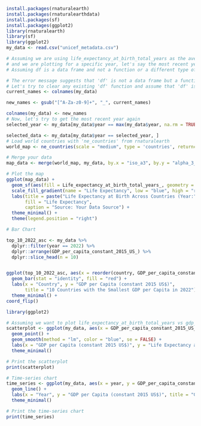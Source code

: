 
```{r}
install.packages(rnaturalearth)
install.packages(rnaturalearthdata)
install.packages(sf)
install.packages(ggplot2)
library(rnaturalearth)
library(sf)
library(ggplot2)
my_data <- read.csv("unicef_metadata.csv")
```


```{r}
# Assuming we are using life_expectancy_at_birth_total_years as the average observation value (avg_value)
# and we are plotting for a specific year, let's say the most recent year in the dataset
# Assuming df is a data frame and not a function or a different type of object

# The error message suggests that 'df' is not a data frame but a function or a reserved word in R.
# Let's try to clear any existing 'df' function and assume that 'df' is a data frame provided for this task.
current_names <- colnames(my_data)

new_names <- gsub("[^A-Za-z0-9]+", "_", current_names)

colnames(my_data) <- new_names
# Now, let's try to get the most recent year again
selected_year <- my_data[my_data$year == max(my_data$year, na.rm = TRUE), ]

selected_data <- my_data[my_data$year == selected_year, ]
# Load world countries with 'ne_countries' from rnaturalearth
world_map <- ne_countries(scale = "medium", type = 'countries', returnclass = "sf")

# Merge your data
map_data <- merge(world_map, my_data, by.x = "iso_a3", by.y = "alpha_3_code", all.x = TRUE)

# Plot the map
ggplot(map_data) +
  geom_sf(aes(fill = Life_expectancy_at_birth_total_years_, geometry = geometry)) + # ensure geometry is used
  scale_fill_gradient(name = "Life Expectancy", low = "blue", high = "red") +
  labs(title = paste("Life Expectancy at Birth Across Countries (Year:", max(my_data$year, na.rm = TRUE), ")"),
       fill = "Life Expectancy",
       caption = "Source: Your Data Source") +
  theme_minimal() +
  theme(legend.position = "right")

```


```{r}
# Bar Chart 

top_10_2022_asc <- my_data %>%
  dplyr::filter(year == 2022) %>%
  dplyr::arrange(GDP_per_capita_constant_2015_US_) %>%
  dplyr::slice_head(n = 10)


ggplot(top_10_2022_asc, aes(x = reorder(country, GDP_per_capita_constant_2015_US_), y = GDP_per_capita_constant_2015_US_)) +
  geom_bar(stat = "identity", fill = "red") +
  labs(x = "Country", y = "GDP per Capita (constant 2015 US$)",
       title = "10 Countries with the Smallest GDP per Capita in 2022") +
  theme_minimal() +
coord_flip()

```



```{r}
library(ggplot2)

# Assuming we want to plot life_expectancy_at_birth_total_years vs gdp_per_capita_constant_2015_us
scatterplot <- ggplot(my_data, aes(x = GDP_per_capita_constant_2015_US_, y = Life_expectancy_at_birth_total_years_)) +
  geom_point() +
  geom_smooth(method = "lm", color = "blue", se = FALSE) +
  labs(x = "GDP per Capita (constant 2015 US$)", y = "Life Expectancy at Birth (years)", title = "Scatterplot with Linear Regression Line") +
  theme_minimal()

# Print the scatterplot
print(scatterplot)
```

```{r}
# Time-series chart
time_series <- ggplot(my_data, aes(x = year, y = GDP_per_capita_constant_2015_US_, group = country)) +
  geom_line() +
  labs(x = "Year", y = "GDP per Capita (constant 2015 US$)", title = "GDP per Capita over Time") +
  theme_minimal()

# Print the time-series chart
print(time_series)
```

